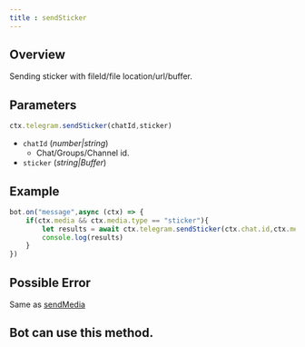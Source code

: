 ```yaml
--- 
title : sendSticker
--- 
```

## Overview 
Sending sticker with fileId/file location/url/buffer. 
## Parameters 
```ts  
ctx.telegram.sendSticker(chatId,sticker)
```
- `chatId` (_number|string_) 
    - Chat/Groups/Channel id. 
- `sticker` (_string|Buffer_)
## Example 
```ts highlight=3
bot.on("message",async (ctx) => {
    if(ctx.media && ctx.media.type == "sticker"){
        let results = await ctx.telegram.sendSticker(ctx.chat.id,ctx.media.fileId) 
        console.log(results)
    }
})
```
## Possible Error 
Same as [sendMedia](/methods/Media/sendMedia#possibleerror)
## Bot can use this method.